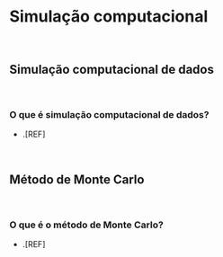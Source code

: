 # **Simulação computacional** {#simulacao-computacional}

<br>

## Simulação computacional de dados {#simulacao-computacional-dados}

<br>

### O que é simulação computacional de dados?

- .[REF]

<br>

## Método de Monte Carlo {#monte-carlo}

<br>

### O que é o método de Monte Carlo?

- .[REF]

<br>
